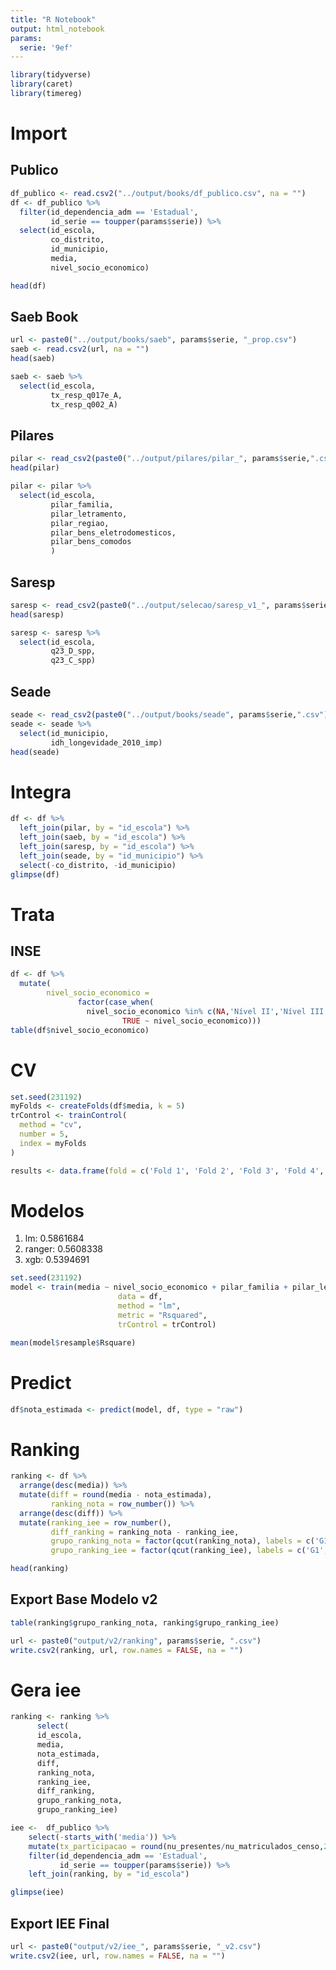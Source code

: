 ---
title: "R Notebook"
output: html_notebook
params:
  serie: '9ef'
---
```{r warning=FALSE, message=FALSE}
library(tidyverse)
library(caret)
library(timereg)
```

# Import
## Publico
```{r}
df_publico <- read.csv2("../output/books/df_publico.csv", na = "")
df <- df_publico %>% 
  filter(id_dependencia_adm == 'Estadual',
         id_serie == toupper(params$serie)) %>% 
  select(id_escola, 
         co_distrito,
         id_municipio,
         media,
         nivel_socio_economico)

head(df)
```




## Saeb Book
```{r Import saeb}
url <- paste0("../output/books/saeb", params$serie, "_prop.csv")
saeb <- read.csv2(url, na = "")
head(saeb)
```

```{r}
saeb <- saeb %>% 
  select(id_escola,
         tx_resp_q017e_A,
         tx_resp_q002_A)
```

## Pilares
```{r}
pilar <- read_csv2(paste0("../output/pilares/pilar_", params$serie,".csv"))
head(pilar)
```
```{r}
pilar <- pilar %>% 
  select(id_escola,
         pilar_familia,
         pilar_letramento,
         pilar_regiao,
         pilar_bens_eletrodomesticos,
         pilar_bens_comodos
         )
```

## Saresp
```{r import saresp prop}
saresp <- read_csv2(paste0("../output/selecao/saresp_v1_", params$serie,".csv"))
head(saresp)
```
```{r}
saresp <- saresp %>% 
  select(id_escola,
         q23_D_spp,
         q23_C_spp)
```

## Seade
```{r}
seade <- read_csv2(paste0("../output/books/seade", params$serie,".csv"))
seade <- seade %>% 
  select(id_municipio,
         idh_longevidade_2010_imp)
head(seade)
```
# Integra
```{r}
df <- df %>% 
  left_join(pilar, by = "id_escola") %>% 
  left_join(saeb, by = "id_escola") %>% 
  left_join(saresp, by = "id_escola") %>% 
  left_join(seade, by = "id_municipio") %>% 
  select(-co_distrito, -id_municipio)
glimpse(df)
```

# Trata
## INSE
```{r}
df <- df %>% 
  mutate(
        nivel_socio_economico = 
               factor(case_when(
                 nivel_socio_economico %in% c(NA,'Nível II','Nível III') ~ 'Nível IV',
                         TRUE ~ nivel_socio_economico)))
table(df$nivel_socio_economico)
```
# CV
```{r createfolds}
set.seed(231192)
myFolds <- createFolds(df$media, k = 5)
trControl <- trainControl(
  method = "cv",
  number = 5,
  index = myFolds
)

results <- data.frame(fold = c('Fold 1', 'Fold 2', 'Fold 3', 'Fold 4', 'Fold 5'))
```


# Modelos
1. lm: 0.5861684
2. ranger: 0.5608338
3. xgb: 0.5394691

```{r warning=FALSE, message=FALSE}
set.seed(231192)
model <- train(media ~ nivel_socio_economico + pilar_familia + pilar_letramento + pilar_regiao + pilar_bens_eletrodomesticos + pilar_bens_comodos + I(tx_resp_q002_A^2) + I(tx_resp_q017e_A^2) + q23_D_spp + q23_C_spp + idh_longevidade_2010_imp,
                        data = df,
                        method = "lm",
                        metric = "Rsquared",
                        trControl = trControl)

mean(model$resample$Rsquare)
```


# Predict
```{r}
df$nota_estimada <- predict(model, df, type = "raw")
```

# Ranking
```{r}
ranking <- df %>% 
  arrange(desc(media)) %>% 
  mutate(diff = round(media - nota_estimada),
         ranking_nota = row_number()) %>% 
  arrange(desc(diff)) %>% 
  mutate(ranking_iee = row_number(),
         diff_ranking = ranking_nota - ranking_iee,
         grupo_ranking_nota = factor(qcut(ranking_nota), labels = c('G1','G2','G3','G4')),
         grupo_ranking_iee = factor(qcut(ranking_iee), labels = c('G1','G2','G3','G4')))

head(ranking)
```

## Export Base Modelo v2
```{r}

table(ranking$grupo_ranking_nota, ranking$grupo_ranking_iee)

url <- paste0("output/v2/ranking", params$serie, ".csv")
write.csv2(ranking, url, row.names = FALSE, na = "")
```

# Gera iee
```{r}
ranking <- ranking %>% 
      select(
      id_escola,
      media,
      nota_estimada,
      diff,
      ranking_nota,
      ranking_iee,
      diff_ranking,
      grupo_ranking_nota,
      grupo_ranking_iee)
```

```{r}
iee <-  df_publico %>% 
    select(-starts_with('media')) %>% 
    mutate(tx_participacao = round(nu_presentes/nu_matriculados_censo,2)) %>% 
    filter(id_dependencia_adm == 'Estadual',
           id_serie == toupper(params$serie)) %>% 
    left_join(ranking, by = "id_escola")

glimpse(iee)
```

## Export IEE Final
```{r}
url <- paste0("output/v2/iee_", params$serie, "_v2.csv")
write.csv2(iee, url, row.names = FALSE, na = "")
```

